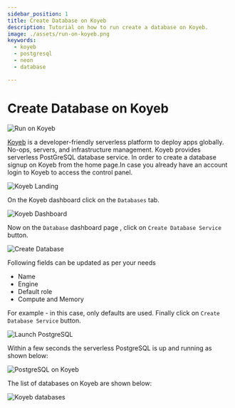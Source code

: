 ```yaml
---
sidebar_position: 1
title: Create Database on Koyeb
description: Tutorial on how to run create a database on Koyeb.
image: ./assets/run-on-koyeb.png
keywords:
  - koyeb
  - postgresql
  - neon
  - database

---
```


# Create Database on Koyeb

![Run on Koyeb](./assets/run-on-koyeb.png "Run on Koyeb")

[Koyeb](https://www.koyeb.com/) is a developer-friendly serverless platform to deploy apps globally. No-ops, servers, and infrastructure management.
Koyeb provides serverless PostGreSQL database service. In order to create a database signup on Koyeb from the home page.In case you already have an
account login to Koyeb to access the control panel.

![Koyeb Landing](./assets/koyeb_landing.png "Koyeb Landing Page")


On the Koyeb dashboard click on the `Databases` tab.

![Koyeb Dashboard](./assets/koyeb_dashboard.png "Koyeb Dashboard")


Now on the `Database` dashboard page , click on `Create Database Service` button.

![Create Database](./assets/create_postgres_database.png "Create Database")

Following fields can be updated as per your needs
- Name
- Engine
- Default role
- Compute and Memory

For example - in this case, only defaults are used. Finally click on `Create Database Service` button.

![Launch PostgreSQL](./assets/launch_postgresql.png "Launch PostgreSQL")

Within a few seconds the serverless PostgreSQL is up and running as shown below:

![PostgreSQL on Koyeb](./assets/postgresql_on_koyeb.png "PostgreSQL on Koyeb")


The list of databases on Koyeb are shown below:

![Koyeb databases](./assets/list_postgresql_database_koyeb.png "Koyeb databases")

